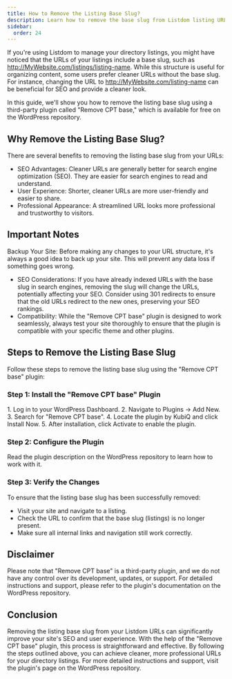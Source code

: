 ```yaml
---
title: How to Remove the Listing Base Slug?
description: Learn how to remove the base slug from Listdom listing URLs using the Remove CPT base plugin.
sidebar:
  order: 24
---
```



If you're using Listdom to manage your directory listings, you might have noticed that the URLs of your listings include a base slug, such as http://MyWebsite.com/listings/listing-name. While this structure is useful for organizing content, some users prefer cleaner URLs without the base slug. For instance, changing the URL to http://MyWebsite.com/listing-name can be beneficial for SEO and provide a cleaner look.

In this guide, we'll show you how to remove the listing base slug using a third-party plugin called "Remove CPT base," which is available for free on the WordPress repository.

## Why Remove the Listing Base Slug?

There are several benefits to removing the listing base slug from your URLs:

- SEO Advantages: Cleaner URLs are generally better for search engine optimization (SEO). They are easier for search engines to read and understand.  
- User Experience: Shorter, cleaner URLs are more user-friendly and easier to share.  
- Professional Appearance: A streamlined URL looks more professional and trustworthy to visitors.  

## Important Notes

<Aside type="caution">
Backup Your Site: Before making any changes to your URL structure, it's always a good idea to back up your site. This will prevent any data loss if something goes wrong.
</Aside>

- SEO Considerations: If you have already indexed URLs with the base slug in search engines, removing the slug will change the URLs, potentially affecting your SEO. Consider using 301 redirects to ensure that the old URLs redirect to the new ones, preserving your SEO rankings.  
- Compatibility: While the "Remove CPT base" plugin is designed to work seamlessly, always test your site thoroughly to ensure that the plugin is compatible with your specific theme and other plugins.  

## Steps to Remove the Listing Base Slug

Follow these steps to remove the listing base slug using the "Remove CPT base" plugin:

### Step 1: Install the "Remove CPT base" Plugin
<Steps>
1. Log in to your WordPress Dashboard.  
2. Navigate to Plugins → Add New.  
3. Search for "Remove CPT base".  
4. Locate the plugin by KubiQ and click Install Now.  
5. After installation, click Activate to enable the plugin.  
</Steps>

### Step 2: Configure the Plugin
Read the plugin description on the WordPress repository to learn how to work with it.

### Step 3: Verify the Changes
To ensure that the listing base slug has been successfully removed:

- Visit your site and navigate to a listing.  
- Check the URL to confirm that the base slug (listings) is no longer present.  
- Make sure all internal links and navigation still work correctly.  

## Disclaimer

<Aside type="note">
Please note that "Remove CPT base" is a third-party plugin, and we do not have any control over its development, updates, or support. For detailed instructions and support, please refer to the plugin's documentation on the WordPress repository.
</Aside>

## Conclusion

Removing the listing base slug from your Listdom URLs can significantly improve your site's SEO and user experience. With the help of the "Remove CPT base" plugin, this process is straightforward and effective. By following the steps outlined above, you can achieve cleaner, more professional URLs for your directory listings. For more detailed instructions and support, visit the plugin's page on the WordPress repository.
